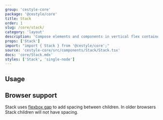```yaml
---
group: 'cestyle-core'
package: '@cestyle/core'
title: Stack
order: 1
slug: /core/stack/
category: 'layout'
description: 'Compose elements and components in vertical flex container'
props: ['Stack']
import: "import { Stack } from '@cestyle/core';"
source: 'cestyle-core/src/components/Stack/Stack.tsx'
docs: 'core/Stack.mdx'
styles: ['Stack', 'single-node']
---
```



## Usage

<Demo data={StackDemos.configurator} />

## Browser support

Stack uses [flexbox gap](https://caniuse.com/flexbox-gap) to add spacing between children.
In older browsers Stack children will not have spacing.
